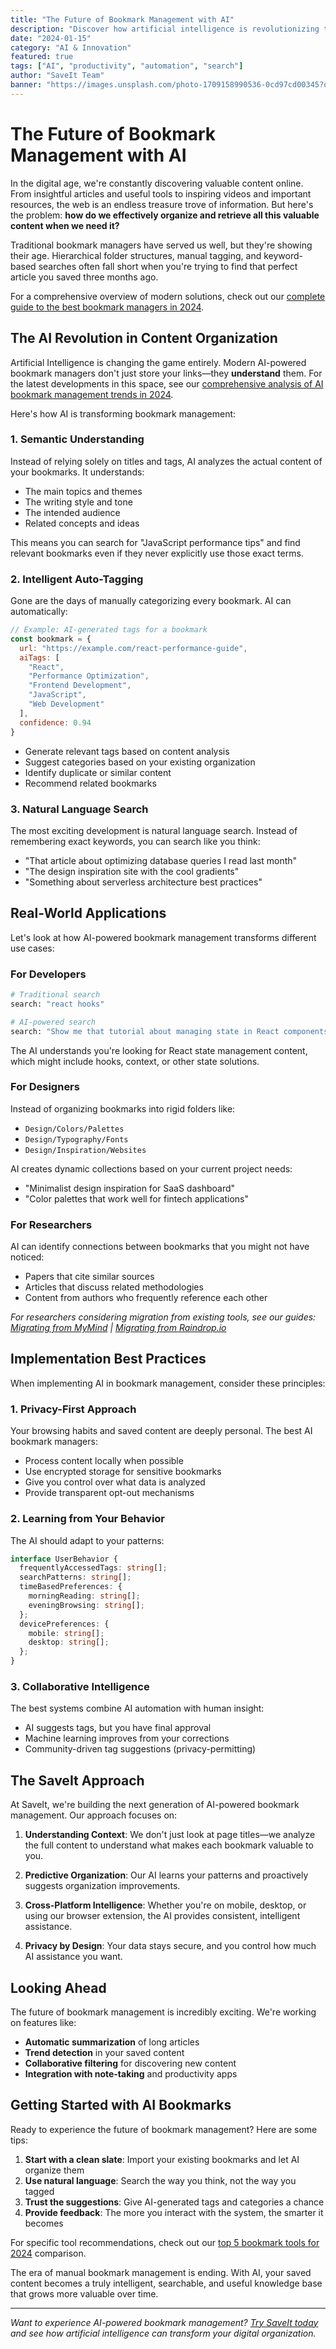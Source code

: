 ```yaml
---
title: "The Future of Bookmark Management with AI"
description: "Discover how artificial intelligence is revolutionizing the way we save, organize, and retrieve our digital bookmarks."
date: "2024-01-15"
category: "AI & Innovation"
featured: true
tags: ["AI", "productivity", "automation", "search"]
author: "SaveIt Team"
banner: "https://images.unsplash.com/photo-1709158990536-0cd97cd00345?q=80&w=4470&auto=format&fit=crop&ixlib=rb-4.1.0&ixid=M3wxMjA3fDB8MHxwaG90by1wYWdlfHx8fGVufDB8fHx8fA%3D%3D"
---
```


# The Future of Bookmark Management with AI

In the digital age, we're constantly discovering valuable content online. From insightful articles and useful tools to inspiring videos and important resources, the web is an endless treasure trove of information. But here's the problem: **how do we effectively organize and retrieve all this valuable content when we need it?**

Traditional bookmark managers have served us well, but they're showing their age. Hierarchical folder structures, manual tagging, and keyword-based searches often fall short when you're trying to find that perfect article you saved three months ago.

For a comprehensive overview of modern solutions, check out our [complete guide to the best bookmark managers in 2024](/posts/best-bookmark-managers-2024-complete-guide).

## The AI Revolution in Content Organization

Artificial Intelligence is changing the game entirely. Modern AI-powered bookmark managers don't just store your links—they **understand** them. For the latest developments in this space, see our [comprehensive analysis of AI bookmark management trends in 2024](/posts/ai-bookmark-management-trends-2024).

Here's how AI is transforming bookmark management:

### 1. Semantic Understanding

Instead of relying solely on titles and tags, AI analyzes the actual content of your bookmarks. It understands:

- The main topics and themes
- The writing style and tone
- The intended audience
- Related concepts and ideas

This means you can search for "JavaScript performance tips" and find relevant bookmarks even if they never explicitly use those exact terms.

### 2. Intelligent Auto-Tagging

Gone are the days of manually categorizing every bookmark. AI can automatically:

```javascript
// Example: AI-generated tags for a bookmark
const bookmark = {
  url: "https://example.com/react-performance-guide",
  aiTags: [
    "React",
    "Performance Optimization", 
    "Frontend Development",
    "JavaScript",
    "Web Development"
  ],
  confidence: 0.94
}
```

- Generate relevant tags based on content analysis
- Suggest categories based on your existing organization
- Identify duplicate or similar content
- Recommend related bookmarks

### 3. Natural Language Search

The most exciting development is natural language search. Instead of remembering exact keywords, you can search like you think:

- "That article about optimizing database queries I read last month"
- "The design inspiration site with the cool gradients"
- "Something about serverless architecture best practices"

## Real-World Applications

Let's look at how AI-powered bookmark management transforms different use cases:

### For Developers

```bash
# Traditional search
search: "react hooks"

# AI-powered search  
search: "Show me that tutorial about managing state in React components"
```

The AI understands you're looking for React state management content, which might include hooks, context, or other state solutions.

### For Designers

Instead of organizing bookmarks into rigid folders like:
- `Design/Colors/Palettes`
- `Design/Typography/Fonts`
- `Design/Inspiration/Websites`

AI creates dynamic collections based on your current project needs:
- "Minimalist design inspiration for SaaS dashboard"
- "Color palettes that work well for fintech applications"

### For Researchers

AI can identify connections between bookmarks that you might not have noticed:
- Papers that cite similar sources
- Articles that discuss related methodologies
- Content from authors who frequently reference each other

*For researchers considering migration from existing tools, see our guides: [Migrating from MyMind](/posts/migrating-from-mymind-to-saveit) | [Migrating from Raindrop.io](/posts/migrating-from-raindrop-to-saveit)*

## Implementation Best Practices

When implementing AI in bookmark management, consider these principles:

### 1. Privacy-First Approach

Your browsing habits and saved content are deeply personal. The best AI bookmark managers:

- Process content locally when possible
- Use encrypted storage for sensitive bookmarks
- Give you control over what data is analyzed
- Provide transparent opt-out mechanisms

### 2. Learning from Your Behavior

The AI should adapt to your patterns:

```typescript
interface UserBehavior {
  frequentlyAccessedTags: string[];
  searchPatterns: string[];
  timeBasedPreferences: {
    morningReading: string[];
    eveningBrowsing: string[];
  };
  devicePreferences: {
    mobile: string[];
    desktop: string[];
  };
}
```

### 3. Collaborative Intelligence

The best systems combine AI automation with human insight:

- AI suggests tags, but you have final approval
- Machine learning improves from your corrections
- Community-driven tag suggestions (privacy-permitting)

## The SaveIt Approach

At SaveIt, we're building the next generation of AI-powered bookmark management. Our approach focuses on:

1. **Understanding Context**: We don't just look at page titles—we analyze the full content to understand what makes each bookmark valuable to you.

2. **Predictive Organization**: Our AI learns your patterns and proactively suggests organization improvements.

3. **Cross-Platform Intelligence**: Whether you're on mobile, desktop, or using our browser extension, the AI provides consistent, intelligent assistance.

4. **Privacy by Design**: Your data stays secure, and you control how much AI assistance you want.

## Looking Ahead

The future of bookmark management is incredibly exciting. We're working on features like:

- **Automatic summarization** of long articles
- **Trend detection** in your saved content
- **Collaborative filtering** for discovering new content
- **Integration with note-taking** and productivity apps

## Getting Started with AI Bookmarks

Ready to experience the future of bookmark management? Here are some tips:

1. **Start with a clean slate**: Import your existing bookmarks and let AI organize them
2. **Use natural language**: Search the way you think, not the way you tagged
3. **Trust the suggestions**: Give AI-generated tags and categories a chance
4. **Provide feedback**: The more you interact with the system, the smarter it becomes

For specific tool recommendations, check out our [top 5 bookmark tools for 2024](/posts/5-best-bookmark-tools) comparison.

The era of manual bookmark management is ending. With AI, your saved content becomes a truly intelligent, searchable, and useful knowledge base that grows more valuable over time.

---

*Want to experience AI-powered bookmark management? [Try SaveIt today](/) and see how artificial intelligence can transform your digital organization.*